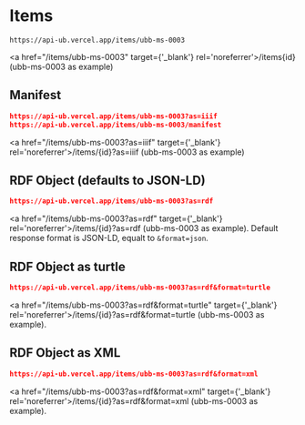 # Items

```
https://api-ub.vercel.app/items/ubb-ms-0003
```

<a href="/items/ubb-ms-0003" target={'_blank'} rel='noreferrer'>/items&#123;id&#125; (ubb-ms-0003 as example)</a>

## Manifest

```json
https://api-ub.vercel.app/items/ubb-ms-0003?as=iiif
https://api-ub.vercel.app/items/ubb-ms-0003/manifest
```
 
 <a href="/items/ubb-ms-0003?as=iiif" target={'_blank'} rel='noreferrer'>/items/&#123;id&#125;?as=iiif (ubb-ms-0003 as example)</a>

## RDF Object (defaults to JSON-LD)
```json
https://api-ub.vercel.app/items/ubb-ms-0003?as=rdf
```

<a href="/items/ubb-ms-0003?as=rdf" target={'_blank'} rel='noreferrer'>/items/&#123;id&#125;?as=rdf (ubb-ms-0003 as example)</a>. Default response format is JSON-LD, equalt to <code>&format=json</code>.

## RDF Object as turtle

```json
https://api-ub.vercel.app/items/ubb-ms-0003?as=rdf&format=turtle
```

<a href="/items/ubb-ms-0003?as=rdf&format=turtle" target={'_blank'} rel='noreferrer'>/items/&#123;id&#125;?as=rdf&format=turtle (ubb-ms-0003 as example)</a>.

## RDF Object as XML

```json
https://api-ub.vercel.app/items/ubb-ms-0003?as=rdf&format=xml
```
  
<a href="/items/ubb-ms-0003?as=rdf&format=xml" target={'_blank'} rel='noreferrer'>/items/&#123;id&#125;?as=rdf&format=xml (ubb-ms-0003 as example)</a>.
